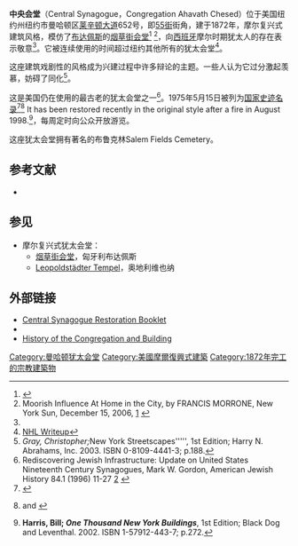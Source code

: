 {{Infobox religious building
| building_name         =中央会堂<br />Central Synagogue
| infobox_width         =
| image                 = Central Synagogue Lexington Ave jeh.jpg
| image_size            =
| caption               =
| map_type              =
| map_size              =
| map_caption           =
| location              = {{flag|United States}}<br />纽约市曼哈顿区<br />[[莱辛顿大道|莱辛顿大道]]646-652号<ref name="guide2nyc">'''Dolkart, Andrew S. & Postal, Matthew A.; ''Guide to New York City Landmarks''''', 3rd Edition; New York City Landmarks Preservation Commission; John Wiley & Sons, Inc. 2004. ISBN 0-471-36900-4; p.122.</ref>
| geo                   =
| latitude              =40.759592 
| longitude             =-73.970473
| religious_affiliation =[[犹太教改革派|犹太教改革派]]
| rite                  =
| province              =
| district              =
| consecration_year     =
| status                =Active
| leadership            =
| website               =[http://www.centralsynagogue.org www.centralsynagogue.org]
| architecture          =yes
| architect             =Henry Fernbach<ref name="AIA">'''White, Norval & Willensky, Elliot; ''[[American_Institute_of_Architects|AIA]] Guide to New York City''''', 4th Edition; New York Chapter, American Institute of Architects; Crown Publishers/Random House. 2000. ISBN 0-8129-31069-8; ISBN 0-8129-3107-6. p.282.</ref>
| architecture_type     =新哥特式
| architecture_style    =摩尔复兴式
| facade_direction      = ESE
| groundbreaking        = 1872
| year_completed        = 1873
| specifications        = yes
| construction_cost     =
| capacity              =
| length                = 40米
| width                 = 25米
| width_nave            = 14米
| height_max            =
| dome_quantity         =
| dome_height_outer     =
| dome_height_inner     =
| dome_dia_outer        =
| dome_dia_inner        =
| minaret_quantity      =
| minaret_height        =
| spire_quantity        =
| spire_height          =
| materials             =
| nrhp                  =yes
| added                 =1970年10月9日<ref name="nris">{{cite web |url=http://www.nr.nps.gov/ |title=National Register Information System |date=2007-01-23 |work=National Register of Historic Places |publisher=National Park Service |deadurl=yes |archiveurl=https://web.archive.org/web/20071002195303/http://www.nr.nps.gov/ |archivedate=2007-10-02 |accessdate=2009-05-30 }}</ref>	
| refnum                =70000423
| designated            =1975年5月15日<ref name="nhlsum"/>
}}

'''中央会堂'''（Central Synagogue，Congregation Ahavath Chesed）位于美国纽约州纽约市曼哈顿区[[莱辛顿大道|莱辛顿大道]]652号，即[[55街|55街]]街角，建于1872年，摩尔复兴式建筑风格，模仿了[[布达佩斯|布达佩斯]]的[[烟草街会堂|烟草街会堂]]<ref>{{cite book | last = Krinsky | first = Carol | title = Synagogues of Europe | publisher = Dover Publications | location = New York | year = 1996 | isbn = 0486290786 |pages=108|url=http://books.google.com/books?id=-wUg6rlWS2kC&pg=PA108&sig=sCZWL-siV805k5bNA4VApTbogRE}}</ref> <ref>Moorish Influence At Home in the City, by FRANCIS MORRONE, New York Sun, 
December 15, 2006, [http://www2.nysun.com/arts/moorish-influence-at-home-in-the-city/] {{Wayback|url=http://www2.nysun.com/arts/moorish-influence-at-home-in-the-city/ |date=20180525215905 }}</ref>，向[[西班牙|西班牙]]摩尔时期犹太人的存在表示敬意<ref name="guide2nyc"/>。它被连续使用的时间超过纽约其他所有的犹太会堂<ref>[http://www.nr.nps.gov/writeups/70000423.nl.pdf NHL Writeup]{{dead link|date=2017年11月 |bot=InternetArchiveBot |fix-attempted=yes }}</ref>。

这座建筑戏剧性的风格成为兴建过程中许多辩论的主题。一些人认为它过分激起羡慕，妨碍了同化<ref name="streetscapes">''Gray, Christopher; ''New York Streetscapes''''', 1st Edition;  Harry N. Abrahams, Inc. 2003. ISBN 0-8109-4441-3; p.188.</ref>。

这是美国仍在使用的最古老的犹太会堂之一<ref>Rediscovering Jewish Infrastructure: Update on United States Nineteenth Century Synagogues, Mark W. Gordon, American Jewish History 84.1 (1996) 11-27 [http://muse.jhu.edu/journals/american_jewish_history/v084/84.1gordon.html] {{Wayback|url=http://muse.jhu.edu/journals/american_jewish_history/v084/84.1gordon.html |date=20161106213258 }}</ref>。1975年5月15日被列为[[国家史迹名录|国家史迹名录]]<ref name="nhlsum">{{cite web 
 |url=http://tps.cr.nps.gov/nhl/detail.cfm?ResourceId=951&ResourceType=Building 
 |title=Central Synagogue 
 |date=2007-09-10 
 |work=National Historic Landmark summary listing 
 |publisher=National Park Service 
 |deadurl=yes 
 |archiveurl=https://web.archive.org/web/20090714061916/http://tps.cr.nps.gov/nhl/detail.cfm?ResourceId=951&ResourceType=Building 
 |archivedate=2009-07-14 
 |accessdate=2009-05-30 
 }}</ref><ref name="nrhpinv">{{citation|title={{PDFlink|[http://pdfhost.focus.nps.gov/docs/NHLS/Text/70000423.pdf National Register of Historic Places Inventory-Nomination: Central Synagogue]|220 KB}}|author=Carolyn Pitts|date=February 2, 1975|publisher=National Park Service}} and {{PDFlink|[http://pdfhost.focus.nps.gov/docs/NHLS/Photos/70000423.pdf ''Accompanying 5 photos, exterior and interior, from 1973 and undated'']|1.53 MB}}</ref>  It has been restored recently in the original style after a fire in August 1998.<ref name="1000nycbldg">'''Harris, Bill; ''One Thousand New York Buildings''''', 1st Edition; Black Dog and Leventhal. 2002. ISBN 1-57912-443-7; p.272.</ref>，每周定时向公众开放游览。

这座犹太会堂拥有著名的布鲁克林Salem Fields Cemetery。 

== 参考文献 ==
{{Reflist}}
* {{cite journal |last=Kalmar |first=Ivan Davidson |year=2001 |month= |title=Moorish Style: Orientalism, the Jews, and Synagogue Architecture |journal=Jewish Social Studies History Culture and Society |volume=7 |issue=3 |pages=68 |id= |url=http://www.library.utoronto.ca/moorish/publications/moorish.style.pdf |accessdate=2008-03-19 |quote= |language= |publisher= |doi=10.2979/JSS.2001.7.3.68 |deadurl=yes |archiveurl=https://web.archive.org/web/20080408223926/http://www.library.utoronto.ca/moorish/publications/moorish.style.pdf |archivedate=2008-04-08 }}

== 参见==
* 摩尔复兴式犹太会堂：
**[[烟草街会堂|烟草街会堂]]，匈牙利布达佩斯
**[[Leopoldstädter_Tempel|Leopoldstädter Tempel]]，奥地利维也纳

== 外部链接 ==
*[http://www.centralsynagogue.org/downloads/cs_restoration.pdf Central Synagogue Restoration Booklet] {{Wayback|url=http://www.centralsynagogue.org/downloads/cs_restoration.pdf |date=20170117043343 }}
*{{Official|http://www.centralsynagogue.org}}
*[http://www.centralsynagogue.org/about/ History of the Congregation and Building] {{Wayback|url=http://www.centralsynagogue.org/about/ |date=20170115175702 }}

[[Category:曼哈顿犹太会堂|Category:曼哈顿犹太会堂]]
[[Category:美國摩爾復興式建築|Category:美國摩爾復興式建築]]
[[Category:1872年完工的宗教建築物|Category:1872年完工的宗教建築物]]